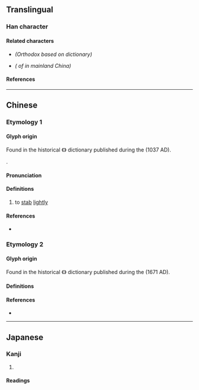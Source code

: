 {{also|鐮|镰}}
{{character info}}
==Translingual==

===Han character===
{{Han char|rn=18|rad=刀|as=13|sn=15|four=02200|canj=ICLN|ids=⿰廉刂}}

====Related characters====
* {{l|mul|[[鐮]]}} ''(Orthodox {{w|Traditional Chinese|traditional form}} based on {{w|Zhengzitong}} dictionary)''
* {{l|mul|[[镰]]}} ''({{w|Simplified Chinese|Simplified form}} of {{l|mul|鐮}} in mainland China)''

====References====
{{Han ref|kx=0144.310|dkj=02215|hdz=10360.010|uh=5286}}

----

==Chinese==

===Etymology 1===
{{zh-forms}}

====Glyph origin====
Found in the historical {{w|Jiyun}} 《{{w2|zh|集韻}}》 dictionary published during the {{w|Song dynasty}} (1037 AD).

{{Han compound|廉|刀|alt2=刂|c1=p|c2=s|t2=knife; blade|ls=psc}}.

====Pronunciation====
{{zh-pron
|m=lián
|c=
|mc=
|cat=v
}}

====Definitions====
{{zh-hanzi}}

# to [[stab]] [[lightly]]

====References====
* {{R:twedu|C00672}}

===Etymology 2===

====Glyph origin====
Found in the historical {{w|Zhengzitong}} 《{{w2|zh|正字通}}》 dictionary published during the {{w|Qing dynasty}} (1671 AD).

====Definitions====
{{zh-see|鐮}}

====References====
* {{R:twedu|A04352-003#37}}

----

==Japanese==

===Kanji===
{{ja-kanji|grade=|rs=刀13}}

# {{rfdef|ja|sort=刀13}}

====Readings====
{{ja-readings
|on=れん
|kun=かま
}}